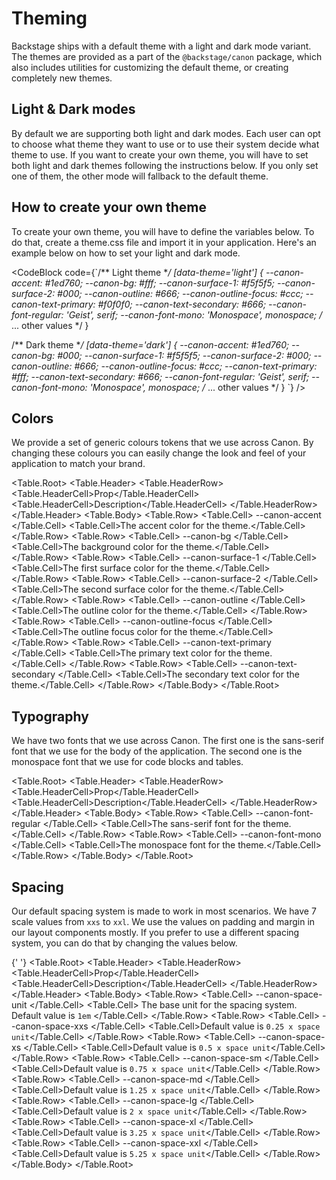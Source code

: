
# Theming

Backstage ships with a default theme with a light and dark mode variant. The
themes are provided as a part of the `@backstage/canon` package, which also
includes utilities for customizing the default theme, or creating completely
new themes.

## Light & Dark modes

By default we are supporting both light and dark modes. Each user can opt to
choose what theme they want to use or to use their system decide what theme to
use. If you want to create your own theme, you will have to set both light and
dark themes following the instructions below. If you only set one of them, the
other mode will fallback to the default theme.

## How to create your own theme

To create your own theme, you will have to define the variables below. To do
that, create a theme.css file and import it in your application. Here's an
example below on how to set your light and dark mode.

<CodeBlock
  code={`/** Light theme **/
[data-theme='light'] {
    --canon-accent: #1ed760;
    --canon-bg: #fff;
    --canon-surface-1: #f5f5f5;
    --canon-surface-2: #000;
    --canon-outline: #666;
    --canon-outline-focus: #ccc;
    --canon-text-primary: #f0f0f0;
    --canon-text-secondary: #666;
    --canon-font-regular: 'Geist', serif;
    --canon-font-mono: 'Monospace', monospace;
    /* ... other values */
}
  
/** Dark theme **/
[data-theme='dark'] {
    --canon-accent: #1ed760;
    --canon-bg: #000;
    --canon-surface-1: #f5f5f5;
    --canon-surface-2: #000;
    --canon-outline: #666;
    --canon-outline-focus: #ccc;
    --canon-text-primary: #fff;
    --canon-text-secondary: #666;
    --canon-font-regular: 'Geist', serif;
    --canon-font-mono: 'Monospace', monospace;
    /* ... other values */
}
`}
/>

## Colors

We provide a set of generic colours tokens that we use across Canon. By
changing these colours you can easily change the look and feel of your
application to match your brand.

<Table.Root>
  <Table.Header>
    <Table.HeaderRow>
      <Table.HeaderCell>Prop</Table.HeaderCell>
      <Table.HeaderCell>Description</Table.HeaderCell>
    </Table.HeaderRow>
  </Table.Header>
  <Table.Body>
    <Table.Row>
      <Table.Cell>
        <Chip head>--canon-accent</Chip>
      </Table.Cell>
      <Table.Cell>The accent color for the theme.</Table.Cell>
    </Table.Row>
    <Table.Row>
      <Table.Cell>
        <Chip head>--canon-bg</Chip>
      </Table.Cell>
      <Table.Cell>The background color for the theme.</Table.Cell>
    </Table.Row>
    <Table.Row>
      <Table.Cell>
        <Chip head>--canon-surface-1</Chip>
      </Table.Cell>
      <Table.Cell>The first surface color for the theme.</Table.Cell>
    </Table.Row>
    <Table.Row>
      <Table.Cell>
        <Chip head>--canon-surface-2</Chip>
      </Table.Cell>
      <Table.Cell>The second surface color for the theme.</Table.Cell>
    </Table.Row>
    <Table.Row>
      <Table.Cell>
        <Chip head>--canon-outline</Chip>
      </Table.Cell>
      <Table.Cell>The outline color for the theme.</Table.Cell>
    </Table.Row>
    <Table.Row>
      <Table.Cell>
        <Chip head>--canon-outline-focus</Chip>
      </Table.Cell>
      <Table.Cell>The outline focus color for the theme.</Table.Cell>
    </Table.Row>
    <Table.Row>
      <Table.Cell>
        <Chip head>--canon-text-primary</Chip>
      </Table.Cell>
      <Table.Cell>The primary text color for the theme.</Table.Cell>
    </Table.Row>
    <Table.Row>
      <Table.Cell>
        <Chip head>--canon-text-secondary</Chip>
      </Table.Cell>
      <Table.Cell>The secondary text color for the theme.</Table.Cell>
    </Table.Row>
  </Table.Body>
</Table.Root>

## Typography

We have two fonts that we use across Canon. The first one is the sans-serif
font that we use for the body of the application. The second one is the
monospace font that we use for code blocks and tables.

<Table.Root>
  <Table.Header>
    <Table.HeaderRow>
      <Table.HeaderCell>Prop</Table.HeaderCell>
      <Table.HeaderCell>Description</Table.HeaderCell>
    </Table.HeaderRow>
  </Table.Header>
  <Table.Body>
    <Table.Row>
      <Table.Cell>
        <Chip head>--canon-font-regular</Chip>
      </Table.Cell>
      <Table.Cell>The sans-serif font for the theme.</Table.Cell>
    </Table.Row>
    <Table.Row>
      <Table.Cell>
        <Chip head>--canon-font-mono</Chip>
      </Table.Cell>
      <Table.Cell>The monospace font for the theme.</Table.Cell>
    </Table.Row>
  </Table.Body>
</Table.Root>

## Spacing

Our default spacing system is made to work in most scenarios. We have 7 scale
values from `xxs` to `xxl`. We use the values on padding and margin in our
layout components mostly. If you prefer to use a different spacing system, you
can do that by changing the values below.

{' '}
<Table.Root>
  <Table.Header>
    <Table.HeaderRow>
      <Table.HeaderCell>Prop</Table.HeaderCell>
      <Table.HeaderCell>Description</Table.HeaderCell>
    </Table.HeaderRow>
  </Table.Header>
  <Table.Body>
    <Table.Row>
      <Table.Cell>
        <Chip head>--canon-space-unit</Chip>
      </Table.Cell>
      <Table.Cell>
        The base unit for the spacing system. Default value is `1em`
      </Table.Cell>
    </Table.Row>
    <Table.Row>
      <Table.Cell>
        <Chip head>--canon-space-xxs</Chip>
      </Table.Cell>
      <Table.Cell>Default value is `0.25 x space unit`</Table.Cell>
    </Table.Row>
    <Table.Row>
      <Table.Cell>
        <Chip head>--canon-space-xs</Chip>
      </Table.Cell>
      <Table.Cell>Default value is `0.5 x space unit`</Table.Cell>
    </Table.Row>
    <Table.Row>
      <Table.Cell>
        <Chip head>--canon-space-sm</Chip>
      </Table.Cell>
      <Table.Cell>Default value is `0.75 x space unit`</Table.Cell>
    </Table.Row>
    <Table.Row>
      <Table.Cell>
        <Chip head>--canon-space-md</Chip>
      </Table.Cell>
      <Table.Cell>Default value is `1.25 x space unit`</Table.Cell>
    </Table.Row>
    <Table.Row>
      <Table.Cell>
        <Chip head>--canon-space-lg</Chip>
      </Table.Cell>
      <Table.Cell>Default value is `2 x space unit`</Table.Cell>
    </Table.Row>
    <Table.Row>
      <Table.Cell>
        <Chip head>--canon-space-xl</Chip>
      </Table.Cell>
      <Table.Cell>Default value is `3.25 x space unit`</Table.Cell>
    </Table.Row>
    <Table.Row>
      <Table.Cell>
        <Chip head>--canon-space-xxl</Chip>
      </Table.Cell>
      <Table.Cell>Default value is `5.25 x space unit`</Table.Cell>
    </Table.Row>
  </Table.Body>
</Table.Root>
